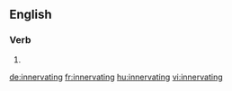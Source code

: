 ==English==

===Verb===
{{head|en|present participle}}

# {{present participle of|innervate|lang=en}}

[[de:innervating]]
[[fr:innervating]]
[[hu:innervating]]
[[vi:innervating]]